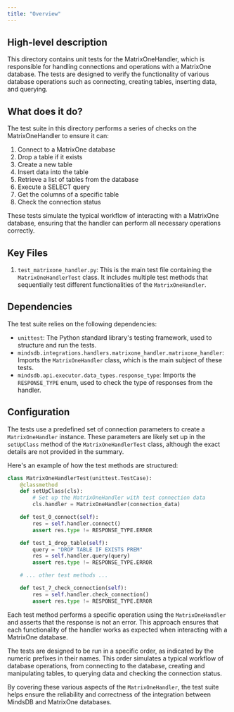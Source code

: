 ```yaml
---
title: "Overview"
---
```


## High-level description
This directory contains unit tests for the MatrixOneHandler, which is responsible for handling connections and operations with a MatrixOne database. The tests are designed to verify the functionality of various database operations such as connecting, creating tables, inserting data, and querying.

## What does it do?
The test suite in this directory performs a series of checks on the MatrixOneHandler to ensure it can:
1. Connect to a MatrixOne database
2. Drop a table if it exists
3. Create a new table
4. Insert data into the table
5. Retrieve a list of tables from the database
6. Execute a SELECT query
7. Get the columns of a specific table
8. Check the connection status

These tests simulate the typical workflow of interacting with a MatrixOne database, ensuring that the handler can perform all necessary operations correctly.

## Key Files
1. `test_matrixone_handler.py`: This is the main test file containing the `MatrixOneHandlerTest` class. It includes multiple test methods that sequentially test different functionalities of the `MatrixOneHandler`.

## Dependencies
The test suite relies on the following dependencies:
- `unittest`: The Python standard library's testing framework, used to structure and run the tests.
- `mindsdb.integrations.handlers.matrixone_handler.matrixone_handler`: Imports the `MatrixOneHandler` class, which is the main subject of these tests.
- `mindsdb.api.executor.data_types.response_type`: Imports the `RESPONSE_TYPE` enum, used to check the type of responses from the handler.

## Configuration
The tests use a predefined set of connection parameters to create a `MatrixOneHandler` instance. These parameters are likely set up in the `setUpClass` method of the `MatrixOneHandlerTest` class, although the exact details are not provided in the summary.

Here's an example of how the test methods are structured:

```python
class MatrixOneHandlerTest(unittest.TestCase):
    @classmethod
    def setUpClass(cls):
        # Set up the MatrixOneHandler with test connection data
        cls.handler = MatrixOneHandler(connection_data)

    def test_0_connect(self):
        res = self.handler.connect()
        assert res.type != RESPONSE_TYPE.ERROR

    def test_1_drop_table(self):
        query = "DROP TABLE IF EXISTS PREM"
        res = self.handler.query(query)
        assert res.type != RESPONSE_TYPE.ERROR

    # ... other test methods ...

    def test_7_check_connection(self):
        res = self.handler.check_connection()
        assert res.type != RESPONSE_TYPE.ERROR
```

Each test method performs a specific operation using the `MatrixOneHandler` and asserts that the response is not an error. This approach ensures that each functionality of the handler works as expected when interacting with a MatrixOne database.

The tests are designed to be run in a specific order, as indicated by the numeric prefixes in their names. This order simulates a typical workflow of database operations, from connecting to the database, creating and manipulating tables, to querying data and checking the connection status.

By covering these various aspects of the `MatrixOneHandler`, the test suite helps ensure the reliability and correctness of the integration between MindsDB and MatrixOne databases.